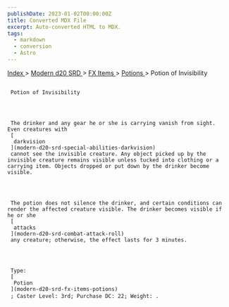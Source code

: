 ```yaml
---
publishDate: 2023-01-02T00:00:00Z
title: Converted MDX File
excerpt: Auto-converted HTML to MDX.
tags:
  - markdown
  - conversion
  - Astro
---
```







[
      Index
     ](-index)
     >
     [
      Modern d20 SRD
     ](modern-d20-srd-index)
     >
     [
      FX Items
     ](modern-d20-srd-fx-items-index)
     >
     [
      Potions
     ](modern-d20-srd-fx-items-potions)
     > Potion of Invisibility
    





## 
     Potion of Invisibility
    



     The drinker and any gear he or she is carrying vanish from sight. Even creatures with
     [
      darkvision
     ](modern-d20-srd-special-abilities-darkvision)
     cannot see the invisible creature. Any object picked up by the invisible creature remains visible unless tucked into clothing or a carrying item. Objects dropped or put down by the drinker become visible.
    



     The potion does not silence the drinker, and certain conditions can render the affected creature visible. The drinker becomes visible if he or she
     [
      attacks
     ](modern-d20-srd-combat-attack-roll)
     any creature; otherwise, the effect lasts for 3 minutes.
    



     Type:
     [
      Potion
     ](modern-d20-srd-fx-items-potions)
     ; Caster Level: 3rd; Purchase DC: 22; Weight: .
    




